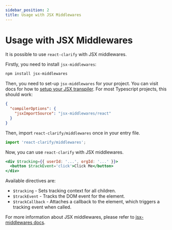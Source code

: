 ```yaml
---
sidebar_position: 2
title: Usage with JSX Middlewares
---
```


# Usage with JSX Middlewares

It is possible to use `react-clarify` with JSX middlewares.

Firstly, you need to install `jsx-middlewares`:

```bash npm2yarn
npm install jsx-middlewares
```

Then, you need to set-up `jsx-middlewares` for your project. You can visit docs for how to [setup your JSX transpiler](https://gkurt.com/jsx-middlewares/#setup-your-jsx-transpiler). For most Typescript projects, this should work:

```json title="tsconfig.json"
{
  "compilerOptions": {
    "jsxImportSource": "jsx-middlewares/react"
  }
}
```

Then, import `react-clarify/middlewares` once in your entry file.

```js title="main.ts"
import 'react-clarify/middlewares';
```

Now, you can use `react-clarify` with JSX middlewares.

```jsx title="Example.jsx"
<div $tracking={{ userId: '...', orgId: '...' }}>
  <button $trackEvent='click'>Click Me</button>
</div>
```

Available directives are:

- `$tracking` - Sets tracking context for all children.
- `$trackEvent` - Tracks the DOM event for the element.
- `$trackCallback` - Attaches a callback to the element, which triggers a tracking event when called.

For more information about JSX middlewares, please refer to [jsx-middlewares docs](https://gkurt.com/jsx-middlewares/).
